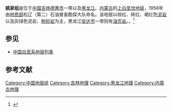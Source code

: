 {{Infobox rockunit
| name           = 姚家组
| period         = 上白垩世
| age            = 
| image          = 
| imagesize      = 
| caption        = 
| type           = [[组_(地质学)|组]]
| prilithology   = 棕红、砖红、褐红色[[泥岩|泥岩]]以及灰绿色泥岩、[[粉砂岩|粉砂岩]]
| otherlithology = [[油页岩|油页岩]]（黑龙江安达）
| namedfor       = 
| namedby        = [[地质部|地质部]]松辽（第二）石油普查勘探大队
| region         = [[吉林|吉林]][[德惠市|德惠市]]一带以及[[黑龙江|黑龙江]]、[[内蒙古|内蒙古]]
| country        = {{PRC}}
| coordinates    =
| unitof         =
| subunits       = 
| underlies      = [[嫩江组|嫩江组]]
| overlies       = [[青山口组|青山口组]]
| thickness      = 
| extent         =
| area           = 
| map            = 
| map_caption    = 
}}
'''姚家组'''是位于[[中国|中国]][[吉林|吉林]][[德惠市|德惠市]]一带以及[[黑龙江|黑龙江]]、[[内蒙古|内蒙古]]的[[上白垩世|上白垩世]][[地层|地层]]，1958年由[[地质部|地质部]]松辽（第二）石油普查勘探大队命名。该地层以棕红、砖红、褐红色[[泥岩|泥岩]]以及灰绿色泥岩、[[粉砂岩|粉砂岩]]为主，黑龙江[[安达市|安达市]]一带则有[[油页岩|油页岩]]。。<ref>{{cite book | title=《中国岩石地层辞典》 | publisher=中国地质大学出版社 | author=高振家、陈克强、魏家庸 | year=2000}}</ref>

== 参见 ==
* [[中国白垩系地层列表|中国白垩系地层列表]]

== 参考文献 ==
{{Reflist}}

{{地质小作品}}

[[Category:中国地层组|Category:中国地层组]]
[[Category:吉林地理|Category:吉林地理]]
[[Category:黑龙江地理|Category:黑龙江地理]]
[[Category:内蒙古地理|Category:内蒙古地理]]